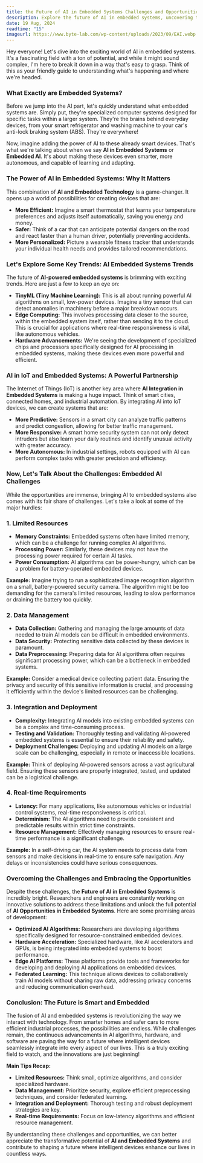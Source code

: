 ```yaml
---
title: the Future of AI in Embedded Systems Challenges and Opportunities
description: Explore the future of AI in embedded systems, uncovering the challenges and opportunities that shape the next generation of intelligent devices
date: 19 Aug, 2024
readtime: "15"
imageurl: https://www.byte-lab.com/wp-content/uploads/2023/09/EAI.webp
---
```


Hey everyone! Let's dive into the exciting world of AI in embedded systems.  It's a fascinating field with a ton of potential, and while it might sound complex, I'm here to break it down in a way that's easy to grasp.  Think of this as your friendly guide to understanding what's happening and where we're headed.

### What Exactly are Embedded Systems?

Before we jump into the AI part, let's quickly understand what embedded systems are.  Simply put, they're specialized computer systems designed for specific tasks within a larger system.  They're the brains behind everyday devices, from your smart refrigerator and washing machine to your car's anti-lock braking system (ABS).  They're everywhere!

Now, imagine adding the power of AI to these already smart devices. That's what we're talking about when we say **AI in Embedded Systems** or **Embedded AI**. It's about making these devices even smarter, more autonomous, and capable of learning and adapting.

### The Power of AI in Embedded Systems: Why It Matters

This combination of **AI and Embedded Technology** is a game-changer.  It opens up a world of possibilities for creating devices that are:

* **More Efficient:** Imagine a smart thermostat that learns your temperature preferences and adjusts itself automatically, saving you energy and money.
* **Safer:** Think of a car that can anticipate potential dangers on the road and react faster than a human driver, potentially preventing accidents.
* **More Personalized:** Picture a wearable fitness tracker that understands your individual health needs and provides tailored recommendations.

###  Let's Explore Some Key Trends:  AI Embedded Systems Trends

The future of **AI-powered embedded systems** is brimming with exciting trends. Here are just a few to keep an eye on:

* **TinyML (Tiny Machine Learning):**  This is all about running powerful AI algorithms on small, low-power devices. Imagine a tiny sensor that can detect anomalies in machinery before a major breakdown occurs.
* **Edge Computing:** This involves processing data closer to the source, within the embedded system itself, rather than sending it to the cloud. This is crucial for applications where real-time responsiveness is vital, like autonomous vehicles.
* **Hardware Advancements:**  We're seeing the development of specialized chips and processors specifically designed for AI processing in embedded systems, making these devices even more powerful and efficient.

### AI in IoT and Embedded Systems: A Powerful Partnership

The Internet of Things (IoT) is another key area where **AI Integration in Embedded Systems** is making a huge impact. Think of smart cities, connected homes, and industrial automation.  By integrating AI into IoT devices, we can create systems that are:

* **More Predictive:**  Sensors in a smart city can analyze traffic patterns and predict congestion, allowing for better traffic management.
* **More Responsive:** A smart home security system can not only detect intruders but also learn your daily routines and identify unusual activity with greater accuracy.
* **More Autonomous:**  In industrial settings, robots equipped with AI can perform complex tasks with greater precision and efficiency.

### Now, Let's Talk About the Challenges: Embedded AI Challenges

While the opportunities are immense, bringing AI to embedded systems also comes with its fair share of challenges. Let's take a look at some of the major hurdles:

###  1. Limited Resources

* **Memory Constraints:** Embedded systems often have limited memory, which can be a challenge for running complex AI algorithms.
* **Processing Power:** Similarly, these devices may not have the processing power required for certain AI tasks.
* **Power Consumption:** AI algorithms can be power-hungry, which can be a problem for battery-operated embedded devices.

**Example:** Imagine trying to run a sophisticated image recognition algorithm on a small, battery-powered security camera. The algorithm might be too demanding for the camera's limited resources, leading to slow performance or draining the battery too quickly.

### 2. Data Management

* **Data Collection:** Gathering and managing the large amounts of data needed to train AI models can be difficult in embedded environments.
* **Data Security:** Protecting sensitive data collected by these devices is paramount.
* **Data Preprocessing:** Preparing data for AI algorithms often requires significant processing power, which can be a bottleneck in embedded systems.

**Example:** Consider a medical device collecting patient data. Ensuring the privacy and security of this sensitive information is crucial, and processing it efficiently within the device's limited resources can be challenging.

### 3. Integration and Deployment

* **Complexity:** Integrating AI models into existing embedded systems can be a complex and time-consuming process.
* **Testing and Validation:** Thoroughly testing and validating AI-powered embedded systems is essential to ensure their reliability and safety.
* **Deployment Challenges:** Deploying and updating AI models on a large scale can be challenging, especially in remote or inaccessible locations.

**Example:**  Think of deploying AI-powered sensors across a vast agricultural field. Ensuring these sensors are properly integrated, tested, and updated can be a logistical challenge.

### 4. Real-time Requirements

* **Latency:** For many applications, like autonomous vehicles or industrial control systems, real-time responsiveness is critical.
* **Determinism:** The AI algorithms need to provide consistent and predictable results within strict time constraints.
* **Resource Management:** Effectively managing resources to ensure real-time performance is a significant challenge.

**Example:** In a self-driving car, the AI system needs to process data from sensors and make decisions in real-time to ensure safe navigation. Any delays or inconsistencies could have serious consequences.

### Overcoming the Challenges and Embracing the Opportunities

Despite these challenges, the **Future of AI in Embedded Systems** is incredibly bright.  Researchers and engineers are constantly working on innovative solutions to address these limitations and unlock the full potential of **AI Opportunities in Embedded Systems**.  Here are some promising areas of development:

* **Optimized AI Algorithms:** Researchers are developing algorithms specifically designed for resource-constrained embedded devices.
* **Hardware Acceleration:** Specialized hardware, like AI accelerators and GPUs, is being integrated into embedded systems to boost performance.
* **Edge AI Platforms:** These platforms provide tools and frameworks for developing and deploying AI applications on embedded devices.
* **Federated Learning:** This technique allows devices to collaboratively train AI models without sharing raw data, addressing privacy concerns and reducing communication overhead.

### Conclusion: The Future is Smart and Embedded

The fusion of AI and embedded systems is revolutionizing the way we interact with technology. From smarter homes and safer cars to more efficient industrial processes, the possibilities are endless.  While challenges remain, the continuous advancements in AI algorithms, hardware, and software are paving the way for a future where intelligent devices seamlessly integrate into every aspect of our lives.  This is a truly exciting field to watch, and the innovations are just beginning!

**Main Tips Recap:**

* **Limited Resources:**  Think small, optimize algorithms, and consider specialized hardware.
* **Data Management:** Prioritize security, explore efficient preprocessing techniques, and consider federated learning.
* **Integration and Deployment:** Thorough testing and robust deployment strategies are key.
* **Real-time Requirements:** Focus on low-latency algorithms and efficient resource management.

By understanding these challenges and opportunities, we can better appreciate the transformative potential of **AI and Embedded Systems** and contribute to shaping a future where intelligent devices enhance our lives in countless ways.